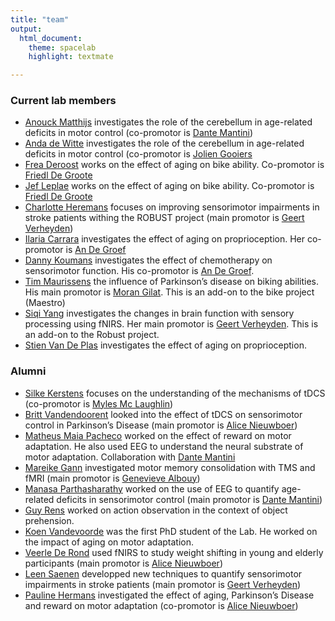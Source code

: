 ```yaml
---
title: "team"
output:
  html_document:
    theme: spacelab
    highlight: textmate 

---
```



### Current lab members
* [Anouck Matthijs](https://www.kuleuven.be/wieiswie/nl/person/00147975) investigates the role of the cerebellum in age-related deficits in motor control (co-promotor is [Dante Mantini](https://www.kuleuven.be/wieiswie/nl/person/00064085))
* [Anda de Witte](https://www.kuleuven.be/wieiswie/nl/person/00146033) investigates the role of the cerebellum in age-related deficits in motor control (co-promotor is [Jolien Gooiers](https://www.kuleuven.be/wieiswie/nl/person/00065645)
* [Frea Deroost](https://www.kuleuven.be/wieiswie/nl/person/00147109) works on the effect of aging on bike ability. Co-promotor is [Friedl De Groote](https://www.kuleuven.be/wieiswie/nl/person/00046458)
* [Jef Leplae](https://www.kuleuven.be/wieiswie/nl/person/00147109) works on the effect of aging on bike ability. Co-promotor is [Friedl De Groote](https://www.kuleuven.be/wieiswie/nl/person/00046458)
* [Charlotte Heremans](https://www.kuleuven.be/wieiswie/nl/person/00153442) focuses on improving sensorimotor impairments in stroke patients withing the ROBUST project (main promotor is [Geert Verheyden](https://www.kuleuven.be/wieiswie/nl/person/00029759))
* [Ilaria Carrara](https://www.kuleuven.be/wieiswie/nl/person/00172653) investigates the effect of aging on proprioception. Her co-promotor is [An De Groef](https://www.kuleuven.be/wieiswie/nl/person/00086923)
* [Danny Koumans](https://www.kuleuven.be/wieiswie/nl/person/00172618) investigates the effect of chemotherapy on sensorimotor function. His co-promotor is [An De Groef](https://www.kuleuven.be/wieiswie/nl/person/00086923).
* [Tim Maurissens](https://www.kuleuven.be/wieiswie/nl/person/00174941) the influence of Parkinson's disease on biking abilities. His main promotor is [Moran Gilat](https://www.kuleuven.be/wieiswie/nl/person/00120552). This is an add-on to the bike project (Maestro)
* [Siqi Yang](https://www.kuleuven.be/wieiswie/nl/person/00175096) investigates the changes in brain function with sensory processing using fNIRS. Her main promotor is [Geert Verheyden](https://www.kuleuven.be/wieiswie/nl/person/00029759). This is an add-on to the Robust project.
<!-- * Ines Martins will look at the effect of sensory learning on brain activity using fMRI. Her main promotor is [Jolien Gooijers](https://www.kuleuven.be/wieiswie/nl/person/00065645).This is an add-on to the Robust project. -->
* [Stien Van De Plas](https://www.kuleuven.be/wieiswie/nl/person/00118791)  investigates the effect of aging on proprioception.

### Alumni
* [Silke Kerstens](https://www.kuleuven.be/wieiswie/nl/person/00122770) focuses on the understanding of the mechanisms of tDCS (co-promotor is [Myles Mc Laughlin](https://www.kuleuven.be/wieiswie/nl/person/00043883))
* [Britt Vandendoorent](https://www.kuleuven.be/wieiswie/nl/person/00086733) looked into the effect of tDCS on sensorimotor control in Parkinson's Disease (main promotor is [Alice Nieuwboer](https://www.kuleuven.be/wieiswie/nl/person/00014581))
* [Matheus Maia Pacheco](https://www.kuleuven.be/wieiswie/nl/person/00144244) worked on the effect of reward on motor adaptation. He also used EEG to understand the neural substrate of motor adaptation. Collaboration with [Dante Mantini](https://www.kuleuven.be/wieiswie/nl/person/00064085)
* [Mareike Gann](https://www.kuleuven.be/wieiswie/nl/person/00114278) investigated motor memory consolidation with TMS and fMRI (main promotor is [Genevieve Albouy](https://www.kuleuven.be/wieiswie/nl/person/00096297))
* [Manasa Parthasharathy](https://www.kuleuven.be/wieiswie/nl/person/00118155) worked on the use of EEG to quantify age-related deficits in sensorimotor control (main promotor is [Dante Mantini](https://www.kuleuven.be/wieiswie/nl/person/00064085))
* [Guy Rens](http://orcid.org/0000-0002-1000-529X) worked on action observation in the context of object prehension.
* [Koen Vandevoorde](https://scholar.google.be/citations?user=hezciDMAAAAJ&hl=en) was the first PhD student of the Lab. He worked on the impact of aging on motor adaptation.
* [Veerle De Rond](https://www.kuleuven.be/wieiswie/nl/person/00117680) used fNIRS to study weight shifting in young and elderly participants (main promotor is [Alice Nieuwboer](https://www.kuleuven.be/wieiswie/nl/person/00014581))
* [Leen Saenen](https://www.kuleuven.be/wieiswie/nl/person/00123401) developped new techniques to quantify sensorimotor impairments in stroke patients (main promotor is [Geert Verheyden](https://www.kuleuven.be/wieiswie/nl/person/00029759))
* [Pauline Hermans](https://www.kuleuven.be/wieiswie/nl/person/00120172) investigated the effect of aging, Parkinson's Disease and reward on motor adaptation (co-promotor is [Alice Nieuwboer](https://www.kuleuven.be/wieiswie/nl/person/00014581))
